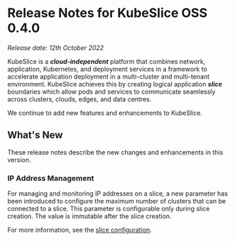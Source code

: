 # Release Notes for KubeSlice OSS 0.4.0

*Release date: 12th October 2022*

KubeSlice is a ***cloud-independent*** platform that combines network, application, Kubernetes, and deployment services in a framework to accelerate application deployment in a multi-cluster and multi-tenant environment. KubeSlice achieves this by creating logical application ***slice*** boundaries which allow pods and services to communicate seamlessly across clusters, clouds, edges, and data centres. 

We continue to add new features and enhancements to KubeSlice. 

## What's New
These release notes describe the new changes and enhancements in this version.

### IP Address Management 
For managing and monitoring IP addresses on a slice, a new parameter has been introduced 
to configure the maximum number of clusters that can be connected to a slice. This parameter 
is configurable only during slice creation. The value is immutable after the slice creation.   

For more information, see the [slice configuration](/versioned_docs/version-1.0.0//getting-started-with-cloud-clusters/installing-kubeslice/creating-a-slice.mdx#create-the-slice-yaml-file).